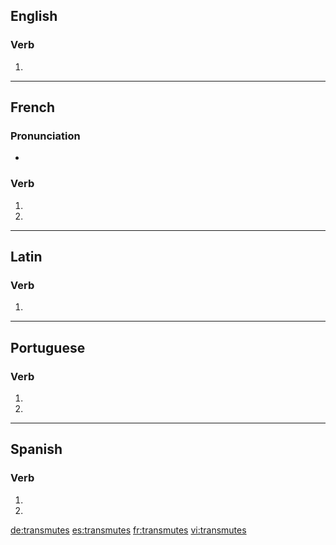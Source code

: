 {{also|transmutés}}
==English==

===Verb===
{{head|en}}

# {{en-third-person singular of|transmute}}

----

==French==

===Pronunciation===
* {{homophones|lang=fr|transmute|transmutent}}

===Verb===
{{fr-verb-form}}

# {{conjugation of|transmuter||2|s|pres|ind|lang=fr}}
# {{conjugation of|transmuter||2|s|pres|sub|lang=fr}}

----

==Latin==

===Verb===
{{la-verb-form|trānsmūtēs}}

# {{conjugation of|trānsmūtō||2|s|pres|act|sub|lang=la}}

----

==Portuguese==

===Verb===
{{pt-verb-form}}

# {{conjugation of|transmutar||2|s|present|subjunctive|lang=pt}}
# {{conjugation of|transmutar||2|s|negative|imperative|lang=pt}}

----

==Spanish==

===Verb===
{{es-verb-form|transmutar}}

# {{es-verb form of|ending=ar|mood=imperative|sense=negative|pers=2|formal=no|number=singular|transmutar}}
# {{es-verb form of|ending=ar|mood=subjunctive|tense=present|pers=2|formal=no|number=singular|transmutar}}

[[de:transmutes]]
[[es:transmutes]]
[[fr:transmutes]]
[[vi:transmutes]]